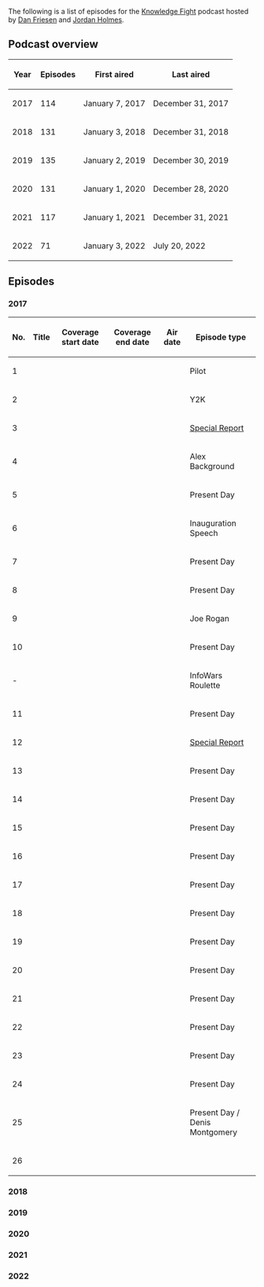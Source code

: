 {{DISPLAYTITLE:
    List of ''Knowledge Fight'' episodes
}}{{Stub}}The following is a list of episodes for the [[Knowledge Fight]] podcast hosted by [[Dan Friesen]] and [[Jordan Holmes]].

==Podcast overview==
{| class="fandom-table"
!Year
!Episodes
!First aired
!Last aired
|-
|2017
|114
|January 7, 2017
|December 31, 2017
|-
|2018
|131
|January 3, 2018
|December 31, 2018
|-
|2019
|135
|January 2, 2019
|December 30, 2019
|-
|2020
|131
|January 1, 2020
|December 28, 2020
|-
|2021
|117
|January 1, 2021
|December 31, 2021
|-
|2022
|71
|January 3, 2022
|July 20, 2022
|}

==Episodes==

===2017===
{| class="fandom-table"
!No.
!Title
!Coverage
start date
!Coverage
end date
!Air date
!Episode type
|-
|1
|
|
|
|
|Pilot
|-
|2
|
|
|
|
|Y2K
|-
|3
|
|
|
|
|[[Special Report]]
|-
|4
|
|
|
|
|Alex Background
|-
|5
|
|
|
|
|Present Day
|-
|6
|
|
|
|
|Inauguration Speech
|-
|7
|
|
|
|
|Present Day
|-
|8
|
|
|
|
|Present Day
|-
|9
|
|
|
|
|Joe Rogan
|-
|10
|
|
|
|
|Present Day
|-
| -
|
|
|
|
|InfoWars Roulette
|-
|11
|
|
|
|
|Present Day
|-
|12
|
|
|
|
|[[Special Report]]
|-
|13
|
|
|
|
|Present Day
|-
|14
|
|
|
|
|Present Day
|-
|15
|
|
|
|
|Present Day
|-
|16
|
|
|
|
|Present Day
|-
|17
|
|
|
|
|Present Day
|-
|18
|
|
|
|
|Present Day
|-
|19
|
|
|
|
|Present Day
|-
|20
|
|
|
|
|Present Day
|-
|21
|
|
|
|
|Present Day
|-
|22
|
|
|
|
|Present Day
|-
|23
|
|
|
|
|Present Day
|-
|24
|
|
|
|
|Present Day
|-
|25
|
|
|
|
|Present Day / Denis Montgomery
|-
|26
|
|
|
|
|
|}

===2018===

===2019===

===2020===

===2021===

===2022===
